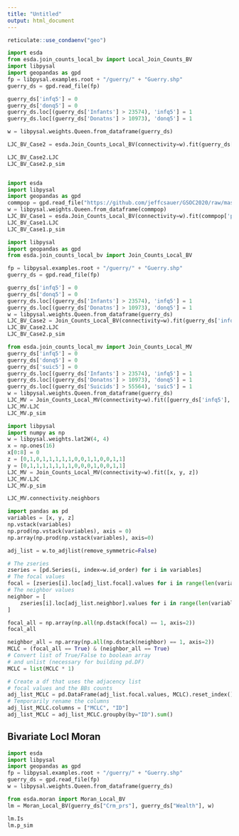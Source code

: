 ```yaml
---
title: "Untitled"
output: html_document
---
```


```r
reticulate::use_condaenv("geo")
```

```python
import esda
from esda.join_counts_local_bv import Local_Join_Counts_BV
import libpysal
import geopandas as gpd
fp = libpysal.examples.root + "/guerry/" + "Guerry.shp" 
guerry_ds = gpd.read_file(fp)

guerry_ds['infq5'] = 0
guerry_ds['donq5'] = 0
guerry_ds.loc[(guerry_ds['Infants'] > 23574), 'infq5'] = 1
guerry_ds.loc[(guerry_ds['Donatns'] > 10973), 'donq5'] = 1

w = libpysal.weights.Queen.from_dataframe(guerry_ds)

LJC_BV_Case2 = esda.Join_Counts_Local_BV(connectivity=w).fit(guerry_ds['infq5'], guerry_ds['donq5'], case='CLC')

LJC_BV_Case2.LJC
LJC_BV_Case2.p_sim



```


```python
import esda
import libpysal
import geopandas as gpd
commpop = gpd.read_file("https://github.com/jeffcsauer/GSOC2020/raw/master/validation/data/commpop.gpkg")
w = libpysal.weights.Queen.from_dataframe(commpop)
LJC_BV_Case1 = esda.Join_Counts_Local_BV(connectivity=w).fit(commpop['popneg'], commpop['popplus'], case='BJC')
LJC_BV_Case1.LJC
LJC_BV_Case1.p_sim

```

```python
import libpysal
import geopandas as gpd
from esda.join_counts_local_bv import Join_Counts_Local_BV

fp = libpysal.examples.root + "/guerry/" + "Guerry.shp" 
guerry_ds = gpd.read_file(fp)

guerry_ds['infq5'] = 0
guerry_ds['donq5'] = 0
guerry_ds.loc[(guerry_ds['Infants'] > 23574), 'infq5'] = 1
guerry_ds.loc[(guerry_ds['Donatns'] > 10973), 'donq5'] = 1
w = libpysal.weights.Queen.from_dataframe(guerry_ds)
LJC_BV_Case2 = Join_Counts_Local_BV(connectivity=w).fit(guerry_ds['infq5'], guerry_ds['donq5'], case='CLC')
LJC_BV_Case2.LJC
LJC_BV_Case2.p_sim
```

```python
from esda.join_counts_local_mv import Join_Counts_Local_MV
guerry_ds['infq5'] = 0
guerry_ds['donq5'] = 0
guerry_ds['suic5'] = 0
guerry_ds.loc[(guerry_ds['Infants'] > 23574), 'infq5'] = 1
guerry_ds.loc[(guerry_ds['Donatns'] > 10973), 'donq5'] = 1
guerry_ds.loc[(guerry_ds['Suicids'] > 55564), 'suic5'] = 1
w = libpysal.weights.Queen.from_dataframe(guerry_ds)
LJC_MV = Join_Counts_Local_MV(connectivity=w).fit([guerry_ds['infq5'], guerry_ds['donq5'], guerry_ds['suic5']])
LJC_MV.LJC
LJC_MV.p_sim
```


```python

import libpysal
import numpy as np
w = libpysal.weights.lat2W(4, 4)
x = np.ones(16)
x[0:8] = 0
z = [0,1,0,1,1,1,1,1,0,0,1,1,0,0,1,1]
y = [0,1,1,1,1,1,1,1,0,0,0,1,0,0,1,1]
LJC_MV = Join_Counts_Local_MV(connectivity=w).fit([x, y, z])
LJC_MV.LJC
LJC_MV.p_sim
```

```python
LJC_MV.connectivity.neighbors
```


```python
import pandas as pd
variables = [x, y, z]
np.vstack(variables)
np.prod(np.vstack(variables), axis = 0)
np.array(np.prod(np.vstack(variables), axis=0)

adj_list = w.to_adjlist(remove_symmetric=False)

# The zseries
zseries = [pd.Series(i, index=w.id_order) for i in variables]
# The focal values
focal = [zseries[i].loc[adj_list.focal].values for i in range(len(variables))]
# The neighbor values
neighbor = [
    zseries[i].loc[adj_list.neighbor].values for i in range(len(variables))
]

focal_all = np.array(np.all(np.dstack(focal) == 1, axis=2))
focal_all

neighbor_all = np.array(np.all(np.dstack(neighbor) == 1, axis=2))
MCLC = (focal_all == True) & (neighbor_all == True)
# Convert list of True/False to boolean array
# and unlist (necessary for building pd.DF)
MCLC = list(MCLC * 1)

# Create a df that uses the adjacency list
# focal values and the BBs counts
adj_list_MCLC = pd.DataFrame(adj_list.focal.values, MCLC).reset_index()
# Temporarily rename the columns
adj_list_MCLC.columns = ["MCLC", "ID"]
adj_list_MCLC = adj_list_MCLC.groupby(by="ID").sum()

```

## Bivariate Locl Moran

```python
import esda
import libpysal
import geopandas as gpd
fp = libpysal.examples.root + "/guerry/" + "Guerry.shp" 
guerry_ds = gpd.read_file(fp)
w = libpysal.weights.Queen.from_dataframe(guerry_ds)

from esda.moran import Moran_Local_BV
lm = Moran_Local_BV(guerry_ds["Crm_prs"], guerry_ds["Wealth"], w)

lm.Is
lm.p_sim


```

